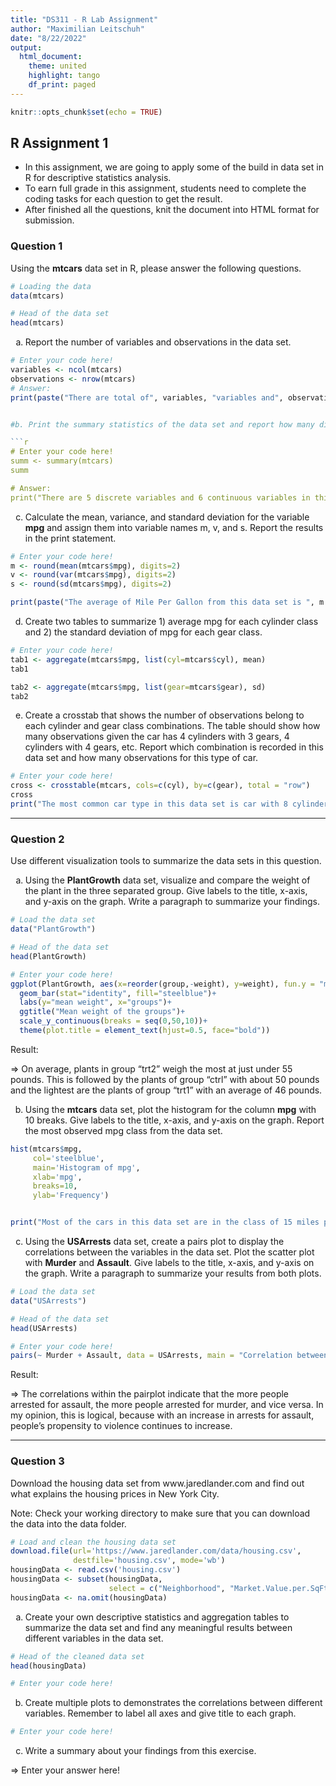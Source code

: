 ```yaml
---
title: "DS311 - R Lab Assignment"
author: "Maximilian Leitschuh"
date: "8/22/2022"
output: 
  html_document:
    theme: united
    highlight: tango
    df_print: paged
---
```


```r
knitr::opts_chunk$set(echo = TRUE)
```

## R Assignment 1

* In this assignment, we are going to apply some of the build in data set in R for descriptive statistics analysis.
* To earn full grade in this assignment, students need to complete the coding tasks for each question to get the result.
* After finished all the questions, knit the document into HTML format for submission.

### Question 1

Using the **mtcars** data set in R, please answer the following questions.

```r
# Loading the data
data(mtcars)

# Head of the data set
head(mtcars)
```

a. Report the number of variables and observations in the data set.

```r
# Enter your code here!
variables <- ncol(mtcars)
observations <- nrow(mtcars) 
# Answer:
print(paste("There are total of", variables, "variables and", observations,"observations in this data set."))


#b. Print the summary statistics of the data set and report how many discrete and continuous variables are in the data set.

```r
# Enter your code here!
summ <- summary(mtcars)
summ

# Answer:
print("There are 5 discrete variables and 6 continuous variables in this data set.")
```



c. Calculate the mean, variance, and standard deviation for the variable **mpg** and assign them into variable names m, v, and s. Report the results in the print statement.

```r
# Enter your code here!
m <- round(mean(mtcars$mpg), digits=2)
v <- round(var(mtcars$mpg), digits=2)
s <- round(sd(mtcars$mpg), digits=2)

print(paste("The average of Mile Per Gallon from this data set is ", m , " with variance ", v , " and standard deviation", s , "."))
```



d. Create two tables to summarize 1) average mpg for each cylinder class and 2) the standard deviation of mpg for each gear class.

```r
# Enter your code here!
tab1 <- aggregate(mtcars$mpg, list(cyl=mtcars$cyl), mean)
tab1

tab2 <- aggregate(mtcars$mpg, list(gear=mtcars$gear), sd)
tab2
```



e. Create a crosstab that shows the number of observations belong to each cylinder and gear class combinations. The table should show how many observations given the car has 4 cylinders with 3 gears, 4 cylinders with 4 gears, etc. Report which combination is recorded in this data set and how many observations for this type of car.

```r
# Enter your code here!
cross <- crosstable(mtcars, cols=c(cyl), by=c(gear), total = "row")
cross
print("The most common car type in this data set is car with 8 cylinders and 3 gears. There are total of 12 cars belong to this specification in the data set.")
```


*** 

### Question 2

Use different visualization tools to summarize the data sets in this question.

a. Using the **PlantGrowth** data set, visualize and compare the weight of the plant in the three separated group. Give labels to the title, x-axis, and y-axis on the graph. Write a paragraph to summarize your findings.

```r
# Load the data set
data("PlantGrowth")

# Head of the data set
head(PlantGrowth)

# Enter your code here!
ggplot(PlantGrowth, aes(x=reorder(group,-weight), y=weight), fun.y = "mean") +
  geom_bar(stat="identity", fill="steelblue")+
  labs(y="mean weight", x="groups")+
  ggtitle("Mean weight of the groups")+
  scale_y_continuous(breaks = seq(0,50,10))+
  theme(plot.title = element_text(hjust=0.5, face="bold"))

```

Result:

=> On average, plants in group "trt2" weigh the most at just under 55 pounds. This is followed by the plants of group "ctrl" with about 50 pounds and the lightest are the plants of group "trt1" with an average of 46 pounds. 



b. Using the **mtcars** data set, plot the histogram for the column **mpg** with 10 breaks. Give labels to the title, x-axis, and y-axis on the graph. Report the most observed mpg class from the data set.

```r
hist(mtcars$mpg,
     col='steelblue',
     main='Histogram of mpg',
     xlab='mpg',
     breaks=10,
     ylab='Frequency')


print("Most of the cars in this data set are in the class of 15 miles per gallon.")
```



c. Using the **USArrests** data set, create a pairs plot to display the correlations between the variables in the data set. Plot the scatter plot with **Murder** and **Assault**. Give labels to the title, x-axis, and y-axis on the graph. Write a paragraph to summarize your results from both plots.

```r
# Load the data set
data("USArrests")

# Head of the data set
head(USArrests)

# Enter your code here!
pairs(~ Murder + Assault, data = USArrests, main = "Correlation between Murder and Assault")   

```

Result:

=> The correlations within the pairplot indicate that the more people arrested for assault, the more people arrested for murder, and vice versa. In my opinion, this is logical, because with an increase in arrests for assault, people's propensity to violence continues to increase.


***

### Question 3

Download the housing data set from www.jaredlander.com and find out what explains the housing prices in New York City.

Note: Check your working directory to make sure that you can download the data into the data folder. 

```r
# Load and clean the housing data set 
download.file(url='https://www.jaredlander.com/data/housing.csv',
              destfile='housing.csv', mode='wb')
housingData <- read.csv('housing.csv')
housingData <- subset(housingData, 
                      select = c("Neighborhood", "Market.Value.per.SqFt", "Boro", "Year.Built"))
housingData <- na.omit(housingData)                   
```

a. Create your own descriptive statistics and aggregation tables to summarize the data set and find any meaningful results between different variables in the data set.

```r
# Head of the cleaned data set
head(housingData)

# Enter your code here!


```

b. Create multiple plots to demonstrates the correlations between different variables. Remember to label all axes and give title to each graph.

```r
# Enter your code here!


```

c. Write a summary about your findings from this exercise.

=> Enter your answer here!


